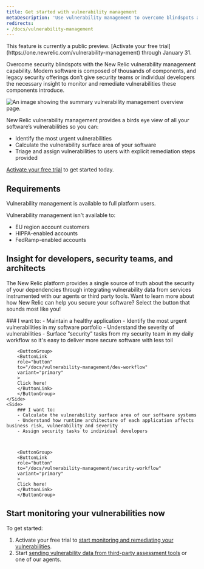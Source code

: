 ```yaml
---
title: Get started with vulnerability management
metaDescription: 'Use vulnerability management to overcome blindspots and remediate vulnerabilities.'
redirects:
- /docs/vulnerability-management
---
```



<Callout title="Public preview">
  This feature is currently a public preview. [Activate your free trial](https://one.newrelic.com/vulnerability-management) through January 31.   
</Callout>

Overcome security blindspots with the New Relic vulnerability management capability. Modern software is composed of thousands of components, and legacy security offerings don’t give security teams or individual developers the necessary insight to monitor and remediate vulnerabilities these components introduce.

<img
  title="Vulnerability management overview"
  alt="An image showing the summary vulnerability management overview page."
  src={vmOverview}
/>

New Relic vulnerability management provides a birds eye view of all your software’s vulnerabilities so you can:
- Identify the most urgent vulnerabilities
- Calculate the vulnerability surface area of your software 
- Triage and assign vulnerabilities to users with explicit remediation steps provided

[Activate your free trial](https://one.newrelic.com/vulnerability-management) to get started today.



## Requirements 

Vulnerability management is available to full platform users.

Vulnerability management isn't available to: 
- EU region account customers
- HIPPA-enabled accounts
- FedRamp-enabled accounts


## Insight for developers, security teams, and architects

The New Relic platform provides a single source of truth about the security of your dependencies through integrating vulnerability data from services instrumented with our agents or third party tools. Want to learn more about how New Relic can help you secure your software? Select the button that sounds most like you!


<SideBySide>
    <Side>
        ### I want to:
        - Maintain a healthy application
        - Identify the most urgent vulnerabilities in my software portfolio
        - Understand the severity of vulnerabilities
        - Surface “security” tasks from my security team in my daily workflow so it's easy to deliver more secure software with less toil


        <ButtonGroup>
        <ButtonLink
        role="button"
        to="/docs/vulnerability-management/dev-workflow"
        variant="primary"
        >
        Click here!
        </ButtonLink>
        </ButtonGroup>
    </Side>
    <Side>
        ### I want to:
        - Calculate the vulnerability surface area of our software systems 
        - Understand how runtime architecture of each application affects business risk, vulnerability and severity
        - Assign security tasks to individual developers



        <ButtonGroup>
        <ButtonLink
        role="button"
        to="/docs/vulnerability-management/security-workflow"
        variant="primary"
        >
        Click here!
        </ButtonLink>
        </ButtonGroup>  
  </Side>
</SideBySide>


## Start monitoring your vulnerabilities now

To get started:

1. Activate your free trial to [start monitoring and remediating your vulnerabilities](https://one.newrelic.com/vulnerability-management). 
2. Start [sending vulnerability data from third-party assessment tools](/docs/vulnerability-management/integrations/intro) or one of our agents.
